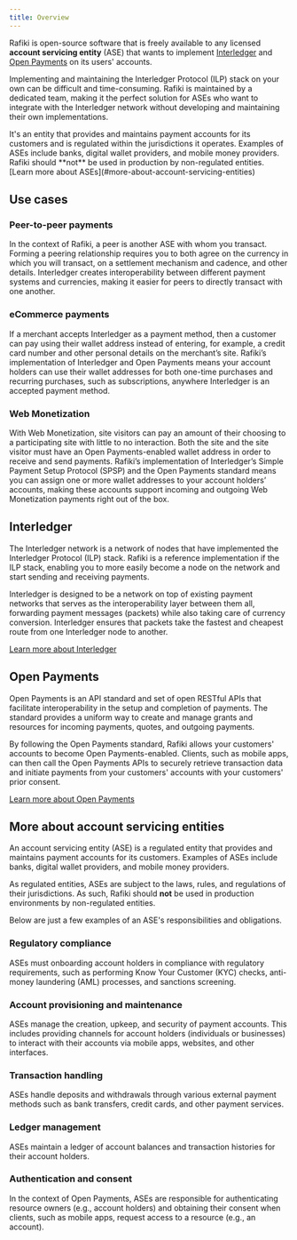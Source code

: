 ```yaml
---
title: Overview
---
```



Rafiki is open-source software that is freely available to any licensed **account servicing entity** (ASE) that wants to implement [Interledger](#interledger) and [Open Payments](#open-payments) on its users' accounts.

Implementing and maintaining the Interledger Protocol (ILP) stack on your own can be difficult and time-consuming. Rafiki is maintained by a dedicated team, making it the perfect solution for ASEs who want to integrate with the Interledger network without developing and maintaining their own implementations.

<Card title='What is an account servicing entity?'>
  It's an entity that provides and maintains payment accounts for its customers
  and is regulated within the jurisdictions it operates. Examples of ASEs
  include banks, digital wallet providers, and mobile money providers. Rafiki
  should **not** be used in production by non-regulated entities. [Learn more
  about ASEs](#more-about-account-servicing-entities)
</Card>

## Use cases

### Peer-to-peer payments

In the context of Rafiki, a peer is another ASE with whom you transact. Forming a peering relationship requires you to both agree on the currency in which you will transact, on a settlement mechanism and cadence, and other details. Interledger creates interoperability between different payment systems and currencies, making it easier for peers to directly transact with one another.

### eCommerce payments

If a merchant accepts Interledger as a payment method, then a customer can pay using their wallet address instead of entering, for example, a credit card number and other personal details on the merchant’s site. Rafiki’s implementation of Interledger and Open Payments means your account holders can use their wallet addresses for both one-time purchases and recurring purchases, such as subscriptions, anywhere Interledger is an accepted payment method.

### Web Monetization

With <LinkOut href=“https://webmonetization.org”>Web Monetization</LinkOut>, site visitors can pay an amount of their choosing to a participating site with little to no interaction. Both the site and the site visitor must have an Open Payments-enabled wallet address in order to receive and send payments. Rafiki’s implementation of Interledger’s Simple Payment Setup Protocol (SPSP) and the Open Payments standard means you can assign one or more wallet addresses to your account holders’ accounts, making these accounts support incoming and outgoing Web Monetization payments right out of the box.

## Interledger

The Interledger network is a network of nodes that have implemented the Interledger Protocol (ILP) stack. Rafiki is a reference implementation if the ILP stack, enabling you to more easily become a node on the network and start sending and receiving payments.

Interledger is designed to be a network on top of existing payment networks that serves as the interoperability layer between them all, forwarding payment messages (packets) while also taking care of currency conversion. Interledger ensures that packets take the fastest and cheapest route from one Interledger node to another.

[Learn more about Interledger](/overview/concepts/interledger)

## Open Payments

Open Payments is an API standard and set of open RESTful APIs that facilitate interoperability in the setup and completion of payments. The standard provides a uniform way to create and manage grants and resources for incoming payments, quotes, and outgoing payments.

By following the Open Payments standard, Rafiki allows your customers' accounts to become Open Payments-enabled. Clients, such as mobile apps, can then call the Open Payments APIs to securely retrieve transaction data and initiate payments from your customers' accounts with your customers' prior consent.

[Learn more about Open Payments](/overview/concepts/open-payments)

## More about account servicing entities

An account servicing entity (ASE) is a regulated entity that provides and maintains payment accounts for its customers. Examples of ASEs include banks, digital wallet providers, and mobile money providers.

As regulated entities, ASEs are subject to the laws, rules, and regulations of their jurisdictions. As such, Rafiki should **not** be used in production environments by non-regulated entities.

Below are just a few examples of an ASE's responsibilities and obligations.

### Regulatory compliance

ASEs must onboarding account holders in compliance with regulatory requirements, such as performing Know Your Customer (KYC) checks, anti-money laundering (AML) processes, and sanctions screening.

### Account provisioning and maintenance

ASEs manage the creation, upkeep, and security of payment accounts. This includes providing channels for account holders (individuals or businesses) to interact with their accounts via mobile apps, websites, and other interfaces.

### Transaction handling

ASEs handle deposits and withdrawals through various external payment methods such as bank transfers, credit cards, and other payment services.

### Ledger management

ASEs maintain a ledger of account balances and transaction histories for their account holders.

### Authentication and consent

In the context of Open Payments, ASEs are responsible for authenticating resource owners (e.g., account holders) and obtaining their consent when clients, such as mobile apps, request access to a resource (e.g., an account).
